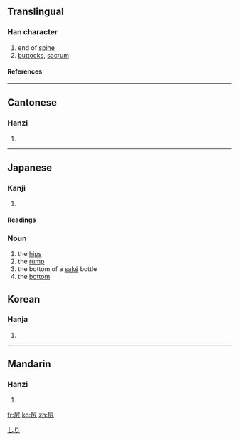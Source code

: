 ==Translingual==
===Han character===
{{Han char|rn=44|rad=尸|as=02|sn=5|four=7721<sub>7</sub>|canj=尸大弓 (SKN)}}
# end of [[spine]]
# [[buttocks]], [[sacrum]]
====References====
{{Han ref|kx=0300.020|dkj=07634|dj=0595.120|hdz=20965.050|uh=5C3B|ud=23611|bh=C975|bd=51573}}
----
==Cantonese==
===Hanzi===
{{yue-hanzi|jyut=|y=haau1}}
# {{defn|Cantonese}}
----
== Japanese ==
[[Category:1000_Japanese_basic_words|しり]]
=== Kanji ===
{{ja-kanji|grade=|rs=尸02}}
# {{defn|Japanese}} 
====Readings====
{{ja-readings|on=[[こう]] (kō)|kun=[[しり]] (shiri)}}



=== Noun ===
{{ja-noun|k|count=|hira=しり|kata=|rom=shiri|kanji=|kyu=|shin=|hidx=}}
#the [[hip|hips]]
#the [[rump]]
#the bottom of a [[saké]] bottle
#the [[bottom]]

==Korean==
===Hanja===
{{ko-hanja|hangeul=고|rv=go|mr=ko}}
# {{defn|Korean}}
----
==Mandarin==
===Hanzi===
{{cmn-hanzi|pin=[[kāo]] ([[kao1]]), [[yǐ]] ([[yi3]])|wg=k'ao<sup>1</sup>, i<sup>3</sup>}}
# {{defn|Mandarin}}

[[fr:尻]]
[[ko:尻]]
[[zh:尻]]